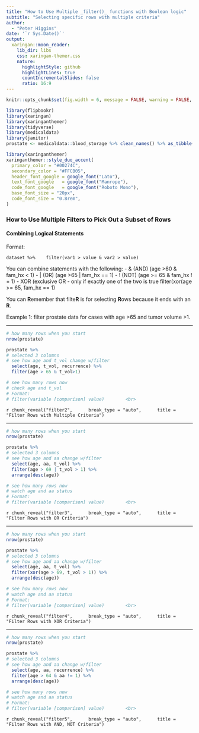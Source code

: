 ```yaml
---
title: "How to Use Multiple _filter()_ functions with Boolean logic"
subtitle: "Selecting specific rows with multiple criteria"  
author: 
  - "Peter Higgins"
date: '`r Sys.Date()`'
output:
  xaringan::moon_reader:
    lib_dir: libs
    css: xaringan-themer.css
    nature:
      highlightStyle: github
      highlightLines: true
      countIncrementalSlides: false
      ratio: 16:9
---
```


```r
knitr::opts_chunk$set(fig.width = 6, message = FALSE, warning = FALSE, comment = "", cache = FALSE, fig.retina = 3)

library(flipbookr)
library(xaringan)
library(xaringanthemer)
library(tidyverse)
library(medicaldata)
library(janitor)
prostate <- medicaldata::blood_storage %>% clean_names() %>% as_tibble()
```

```r
library(xaringanthemer)
xaringanthemer::style_duo_accent(
  primary_color = "#00274C",
  secondary_color = "#FFCB05",
  header_font_google = google_font("Lato"),
  text_font_google   = google_font("Manrope"),
  code_font_google   = google_font("Roboto Mono"),
  base_font_size = "20px",
  code_font_size = "0.8rem",
)
```

### How to Use Multiple Filters to Pick Out a Subset of Rows

#### Combining Logical Statements

Format: <br>

`dataset %>% 
  filter(var1 > value & var2 > value)` 

You can combine statements with the following:
- & (AND) (age >60 & fam_hx < 1)
- | (OR)  (age >65 | fam_hx == 1)
- ! (NOT) (age >= 65 & fam_hx ! = 1)
- XOR (exclusive OR - only if exactly one of the two is true
filter(xor(age >= 65, fam_hx == 1)

You can **R**emember that filte**R** is for selecting **R**ows because it ends with an **R**.

Example 1: filter prostate data for cases with age >65 and tumor volume >1.


---

```r
# how many rows when you start
nrow(prostate) 

prostate %>% 
# selected 3 columns
# see how age and t_vol change w/filter
  select(age, t_vol, recurrence) %>% 
  filter(age > 65 & t_vol>1)

# see how many rows now
# check age and t_vol
# Format:
# filter(variable [comparison] value)        <br>  


```

`r chunk_reveal("filter2", 
    break_type = "auto", 
    title = "Filter Rows with Multiple Criteria")`


---

```r
# how many rows when you start
nrow(prostate) 

prostate %>% 
# selected 3 columns
# see how age and aa change w/filter
  select(age, aa, t_vol) %>% 
  filter(age > 69 | t_vol > 1) %>% 
  arrange(desc(age))

# see how many rows now
# watch age and aa status
# Format:
# filter(variable [comparison] value)        <br>  


```

`r chunk_reveal("filter3", 
    break_type = "auto", 
    title = "Filter Rows with OR Criteria")`

---

```r
# how many rows when you start
nrow(prostate) 

prostate %>% 
# selected 3 columns
# see how age and aa change w/filter
  select(age, aa, t_vol) %>% 
  filter(xor(age > 69, t_vol > 1)) %>% 
  arrange(desc(age))

# see how many rows now
# watch age and aa status
# Format:
# filter(variable [comparison] value)        <br>  


```

`r chunk_reveal("filter4", 
    break_type = "auto", 
    title = "Filter Rows with XOR Criteria")`


---

```r
# how many rows when you start
nrow(prostate) 

prostate %>% 
# selected 3 columns
# see how age and aa change w/filter
  select(age, aa, recurrence) %>% 
  filter(age > 64 & aa != 1) %>% 
  arrange(desc(age))

# see how many rows now
# watch age and aa status
# Format:
# filter(variable [comparison] value)        <br>  


```

`r chunk_reveal("filter5", 
    break_type = "auto", 
    title = "Filter Rows with AND, NOT Criteria")`

